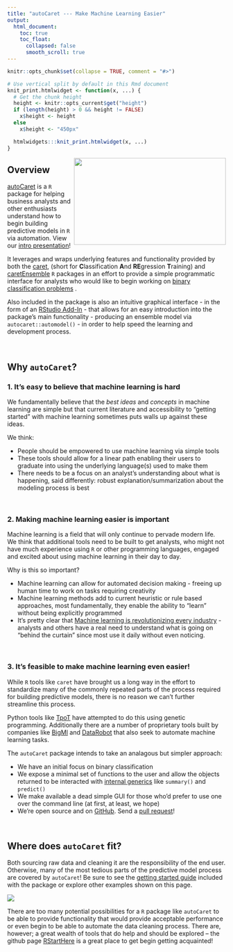 ```yaml
---
title: "autoCaret --- Make Machine Learning Easier"
output:
  html_document:
    toc: true
    toc_float:
      collapsed: false
      smooth_scroll: true
---
```


```r
knitr::opts_chunk$set(collapse = TRUE, comment = "#>")

# Use vertical split by default in this Rmd document
knit_print.htmlwidget <- function(x, ...) {
  # Get the chunk height
  height <- knitr::opts_current$get("height")
  if (length(height) > 0 && height != FALSE)
    x$height <- height
  else
    x$height <- "450px"

  htmlwidgets:::knit_print.htmlwidget(x, ...)
}
```

<img src="images/autoCaret_model_summary.gif" id="overview-image" width=350 height=200 align="right"/>

## Overview

<a href="http://github.com/gregce/autoCaret/" target="_top">autoCaret</a>
 is a `R` package for helping business analysts and other enthusiasts understand how to begin building predictive models in `R` via automation. View our <a href="slides/autoCaret_pres.html" target="_top">intro presentation</a>!

It leverages and wraps underlying features and functionality provided by both the <a href="http://caret.r-forge.r-project.org/" target="_top">caret</a>, (short for **C**lassification **A**nd **RE**gression **T**raining)
and  <a href="https://cran.rstudio.com/web/packages/caretEnsemble/index.html" target="_top">caretEnsemble</a> `R` packages in an effort to provide a simple programmatic interface for analysts who would like to begin working on <a href="https://en.wikipedia.org/wiki/Binary_classification" target="_top">binary classification problems</a> . 

Also included in the package is also an intuitive graphical interface - in the form of an <a href="https://rstudio.github.io/rstudioaddins/#overview" target="_top">RStudio Add-In</a> - that allows for an easy introduction into the package's main functionality - producing an ensemble model via `autocaret::automodel()` - in order to help speed the learning and development process.

<br>

## Why `autoCaret`? 

### 1. It's easy to believe that machine learning is hard
We fundamentally believe that the _best ideas_ and _concepts_ in machine learning are simple but that current literature and accessibility to "getting started" with machine learning sometimes puts walls up against these ideas. 

We think:

- People should be empowered to use machine learning via simple tools
- These tools should allow for a linear path enabling their users to graduate into using the underlying language(s) used to make them
- There needs to be a focus on an analyst's understanding about what is happening, said differently: robust explanation/summarization about the modeling process is best

<br>

### 2. Making machine learning easier is important

Machine learning is a field that will only continue to pervade modern life. We think that additional tools need to be built to get analysts, who might not have much experience using `R` or other programming languages, engaged and excited about using machine learning in their day to day. 

Why is this so important?

- Machine learning can allow for automated decision making - freeing up human time to work on tasks requiring creativity
- Machine learning methods add to current heuristic or rule based approaches, most fundamentally, they enable the ability to "learn" without being explicitly programmed
- It's pretty clear that  <a href=" http://www.gartner.com/smarterwithgartner/what-we-can-do-with-machine-learning/" target="_top">Machine learning is revolutionizing every industry</a> - analysts and others have a real need to understand what is going on "behind the curtain" since most use it daily without even noticing.

<br> 

### 3. It's feasible to make machine learning even easier!

While `R` tools like `caret` have brought us a long way in the effort to standardize many of the commonly repeated parts of the process required for building predictive models, there is no reason we can't further streamline this process. 

Python tools like <a href="https://github.com/rhiever/tpot" target="_top">TpoT</a> have attempted to do this using genetic programming. Additionally there are a number of proprietary tools built by companies like <a href="https://bigml.com/" target="_top">BigMl</a> and <a href="https://www.datarobot.com/" target="_top">DataRobot</a> that also seek to automate machine learning tasks.

The `autoCaret` package intends to take an analagous but simpler approach:

- We have an initial focus on binary classification
- We expose a minimal set of functions to the user and allow the objects returned to be interacted with <a href="https://stat.ethz.ch/R-manual/R-devel/library/base/html/InternalMethods.html" target="_top">internal generics</a>  like `summary()` and `predict()`
- We make available a dead simple GUI for those who'd prefer to use one over the command line (at first, at least, we hope)
- We're open source and on <a href="http://github.com/gregce/autoCaret/" target="_top">GitHub</a>. Send a <a href="https://github.com/gregce/autoCaret/pulls" target="_top">pull request</a>!

<br>

## Where does `autoCaret` fit?
Both sourcing raw data and cleaning it are the responsibility of the end user. Otherwise, many of the most tedious parts of the predictive model process are covered by `autoCaret`! Be sure to see the <a href="https://github.com/gregce/autoCaret/blob/master/vignettes/autoCaret.Rmd" target="_top">getting started guide</a> included with the package or explore other examples shown on this page.

<img src="images/autoCaretSolution.png" id="overview-image" align="center"/>

There are too many potential possibilities for a `R` package like `autoCaret` to be able to provide functionality that would provide acceptable performance or even begin to be able to automate the data cleaning process. There are, however; a great wealth of tools that do help and should be explored -- the github page <a href=" https://github.com/rstudio/RStartHere" target="_top">RStartHere</a> is a great place to get begin getting acquainted!


